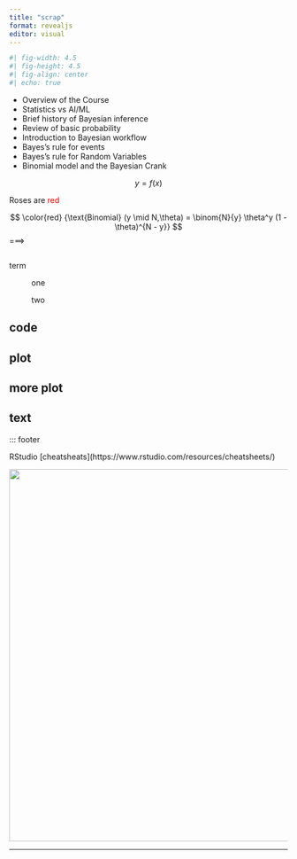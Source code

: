 ```yaml
---
title: "scrap"
format: revealjs
editor: visual
---
```


```r
#| fig-width: 4.5
#| fig-height: 4.5
#| fig-align: center
#| echo: true

```

-   Overview of the Course
-   Statistics vs AI/ML
-   Brief history of Bayesian inference
-   Review of basic probability
-   Introduction to Bayesian workflow
-   Bayes's rule for events
-   Bayes's rule for Random Variables
-   Binomial model and the Bayesian Crank

$$
y = f(x)
$$

Roses are <span style="color:red">red</span>

$$
\color{red} {\text{Binomial} (y \mid N,\theta) = \binom{N}{y}
\theta^y (1 - \theta)^{N - y}}
$$ 
===> 

::: columns
::: {.column width="50%"}
:::

::: {.column width="50%"}
:::
:::

term

:   one

:   two

::: panel-tabset
## code

## plot

## more plot
:::

::: callout-note
## text
:::

::: footer

RStudio \[cheatsheats\](https://www.rstudio.com/resources/cheatsheets/)

![](images/int.jpg){fig-align="center" width="672"}

------------------------------------------------------------------------
